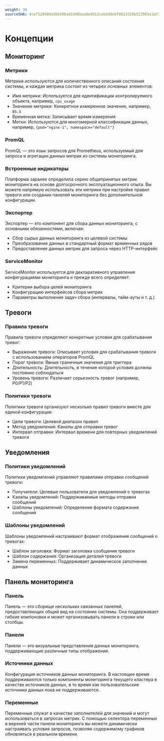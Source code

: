 ```yaml
---
weight: 30
sourceSHA: 4cef12058da5b920ba81496baa0ed5b2ceb4d0ebf0613320b523963e3a73a91a
---
```


# Концепции

## Мониторинг

### Метрики

Метрики используются для количественного описания состояния системы, и каждая метрика состоит из четырех основных элементов:

- Имя метрики: Используется для идентификации контролируемого объекта, например, `cpu_usage`
- Значение метрики: Конкретное измеренное значение, например, `85.5`
- Временная метка: Записывает время измерения
- Метки: Используются для многомерной классификации данных, например, `{pod="nginx-1", namespace="default"}`

### PromQL

PromQL — это язык запросов для Prometheus, используемый для запроса и агрегации данных метрик из системы мониторинга.

### Встроенные индикаторы

Платформа заранее определила серию общепринятых метрик мониторинга на основе долгосрочного эксплуатационного опыта. Вы можете напрямую использовать эти метрики при настройке правил тревоги или создании панелей мониторинга без дополнительной конфигурации.

### Экспортер

Экспортер — это компонент для сбора данных мониторинга, с основными обязанностями, включая:

- Сбор сырых данных мониторинга из целевой системы
- Преобразование данных в стандартный формат временных рядов
- Предоставление данных метрик для запроса через HTTP-интерфейс

### ServiceMonitor

ServiceMonitor используется для декларативного управления конфигурациями мониторинга и прежде всего определяет:

- Критерии выбора целей мониторинга
- Конфигурацию интерфейсов сбора метрик
- Параметры выполнения задач сбора (интервалы, тайм-ауты и т. д.)

## Тревоги

### Правила тревоги

Правила тревоги определяют конкретные условия для срабатывания тревог:

- Выражение тревоги: Описывает условия для срабатывания тревоги с использованием операторов PromQL
- Порог тревоги: Явные граничные значения для триггера
- Длительность: Длительность, в течение которой условия должны постоянно соблюдаться
- Уровень тревоги: Различает серьезность тревог (например, P0/P1/P2)

### Политики тревоги

Политики тревоги организуют несколько правил тревоги вместе для единой конфигурации:

- Цели тревоги: Целевой диапазон правил
- Метод уведомления: Каналы для отправки тревог
- Интервал отправки: Интервал времени для повторных уведомлений тревоги

## Уведомления

### Политики уведомлений

Политики уведомлений управляют правилами отправки сообщений тревоги:

- Получатели: Целевые пользователи для уведомлений о тревогах
- Каналы уведомлений: Поддерживаемые методы отправки сообщений
- Шаблоны уведомлений: Определение формата содержания сообщений

### Шаблоны уведомлений

Шаблоны уведомлений настраивают формат отображения сообщений о тревогах:

- Шаблон заголовка: Формат заголовка сообщения тревоги
- Шаблон содержания: Организация деталей тревоги
- Замена переменных: Поддерживает динамическое заполнение данных

## Панель мониторинга

### Панель

Панель — это сборище нескольких связанных панелей, предоставляющих общий вид на состояние системы. Она поддерживает гибкие компоновки и может организовывать панели в строки или столбцы.

### Панели

Панели — это визуальные представления данных мониторинга, поддерживающие различные типы отображения.

### Источники данных

Конфигурация источников данных мониторинга. В настоящее время поддерживаются только компоненты мониторинга текущего кластера в качестве источников данных, в то время как пользовательские источники данных пока не поддерживаются.

### Переменные

Переменные служат в качестве заполнителей для значений и могут использоваться в запросах метрик. С помощью селектора переменных в верхней части панели мониторинга вы можете динамически настраивать условия запросов, позволяя содержимому графиков обновляться в реальном времени.
